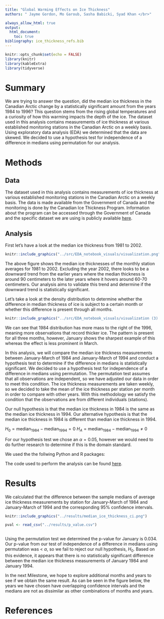---
title: "Global Warming Effects on Ice Thickness"
authors: " Jayme Gordon, Mo Garoub, Sasha Babicki, Syad Khan </br>"

always_allow_html: true
output: 
  html_document:
    toc: true
bibliography: ice_thickness_refs.bib
---


```{r setup, include=FALSE}
knitr::opts_chunk$set(echo = FALSE)
library(knitr)
library(kableExtra)
library(tidyverse)

```


# Summary 

We are trying to answer the question, did the median ice thickness in the Canadian Arctic change by a statistically significant amount from the years 1984 to 1996? This question stems from the rising global temperatures and a curiosity of how this warming impacts the depth of the ice. The dataset used in this analysis contains measurements of ice thickness at various established monitoring stations in the Canadian Arctic on a weekly basis. Using exploratory data analysis (EDA) we determined that the data are skewed. We decided to use a hypothesis test for independence of a difference in medians using permutation for our analysis. 

# Methods

## Data

The dataset used in this analysis contains measurements of ice thickness at various established monitoring stations in the Canadian Arctic on a weekly basis. The data is made available from the Government of Canada and the monitoring is done by the Canadian Ice Thickness Program. Information about the program can be accessed through the Government of Canada and the specific dataset we are using is publicly available [here](https://www.canada.ca/content/dam/eccc/migration/main/data/ice/products/ice-thickness-program-collection/ice-thickness-program-collection-1947-2002/original_program_data_20030304.xls).

## Analysis

First let's have a look at the median ice thickness from 1981 to 2002. 

```{r, median over time, echo=FALSE, fig.cap="Figure 1. Median Ice Thickness Over Time", out.width = '100%'}
knitr::include_graphics("../src/EDA_notebook_visuals/visualization.png")

```

The above figure shows the median ice thicknesses of the monthly station averages for 1981 to 2002. Excluding the year 2002, there looks to be a downward trend from the earlier years where the median thickness is around 90 centimeters to the later years where it hovers around 60-70 centimeters. Our analysis aims to validate this trend and determine if the downward trend is statistically significant.

Let's take a look at the density distribution to determine whether the difference in median thickness of ice is subject to a certain month or whether this difference is present through all months. 

```{r, density, echo=FALSE, fig.cap="Figure 2. Distribution of Ice Thikness by Month", out.width = '100%'}
knitr::include_graphics("../src/EDA_notebook_visuals/visualization (3).png")

```

We can see that 1984 distribution has more mass to the right of the 1996, meaning more observations that record thicker ice. The pattern is present for all three months, however, January shows the sharpest example of this whereas the effect is less prominent in March.


In this analysis, we will compare the median ice thickness measurements between January-March of 1984 and January-March of 1994 and conduct a hypothesis test to determine if the difference in medians is statistically significant. We decided to use a hypothesis test for independence of a difference in medians using permutation. The permutation test assumes that all observations are independent, so we have adjusted our data in order to meet this condition. The ice thickness measurements are taken weekly, so we decided to take the mean of the ice thickness per station per month in order to compare with other years. With this methodology we satisfy the condition that the observations are from different individuals (stations).

Our null hypothesis is that the median ice thickness in 1984 is the same as the median ice thickness in 1994. Our alternative hypothesis is that the median ice thickness in 1984 is different than median ice thickness in 1994.

$H_0 = \text{median}_1984 - \text{median}_1994 = 0$
$H_A = \text{median}_1984 - \text{median}_1994 \neq 0$

For our hypothesis test we chose an $\alpha = 0.05$, however we would need to do further research to determine if this is the domain standard.


We used the the follwing Python and R packages: 


The code used to perform the analysis can be found [here](https://github.com/UBC-MDS/global_warming_effects_on_ice_thickness).



# Results

We calculated that the difference between the sample medians of average ice thickness measurements by station for January-March of 1984 and January-March of 1994 and the corresponding 95% confidence intervals.

```{r, 95ci, echo=FALSE, fig.cap="Figure 3. 95% Confidence Intervals for Median Ice Thickness in per Year in January", out.width = '80%'}
knitr::include_graphics("../results/median_ice_thickness_ci.png")

```

```{r, echo=FALSE, message=FALSE, warning=FALSE}

pval <- read_csv("../results/p_value.csv")
        
```


Using the permutation test we determined the p-value for January is 0.034. Our p-value from our test of independence of a difference in medians using permutation was < $\alpha$, so we fail to reject our null hypothesis, $H_0$. Based on this evidence, it appears that there is no statistically significant difference between the median ice thickness measurements of January 1984 and January 1994.



In the next Milestone, we hope to explore additional months and years to see if we obtain the same result. As can be seen in the figure below, the years we have chosen have overlapping confidence intervals and the medians are not as dissimilar as other combinations of months and years.



# References




